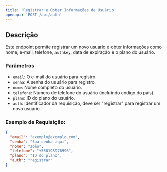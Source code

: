 ```yaml
---
title: 'Registrar e Obter Informações de Usuário'
openapi: 'POST /api/auth'
---
```


## Descrição

Este endpoint permite registrar um novo usuário e obter informações como nome, e-mail, telefone, `authkey`, data de expiração e o plano do usuário.

### Parâmetros

* `email`: O e-mail do usuário para registro.
* `senha`: A senha do usuário para registro.
* `nome`: Nome completo do usuário.
* `telefone`: Número de telefone do usuário (incluindo código do país).
* `plano`: ID do plano do usuário.
* `auth`: Identificador da requisição, deve ser "registrar" para registrar um novo usuário.

### Exemplo de Requisição:

```json
{
  "email": "exemplo@exemplo.com",
  "senha": "Sua senha aqui",
  "nome": "João",
  "telefone": "+558198976996",
  "plano": "ID do plano",
  "auth": "registrar"
}
